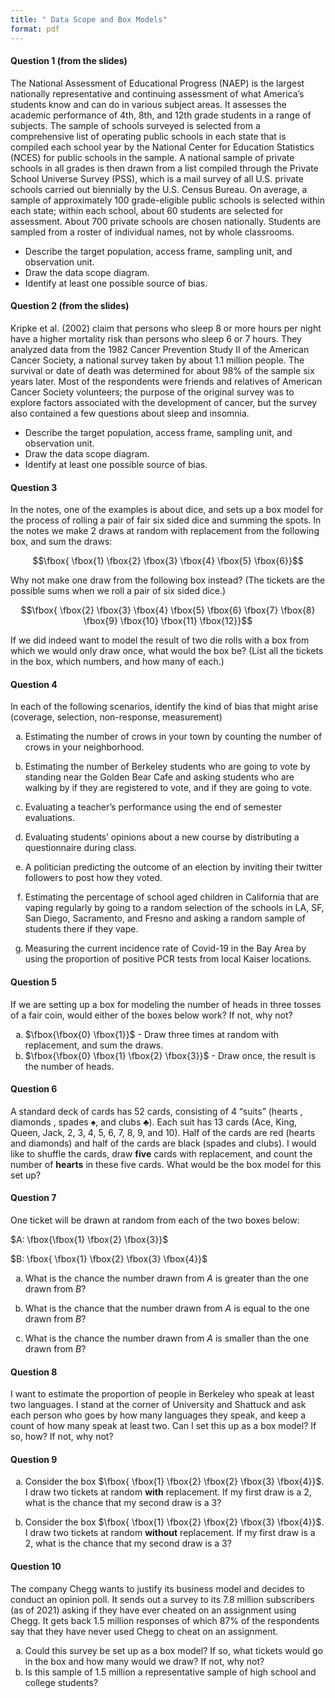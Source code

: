```yaml
---
title: " Data Scope and Box Models"
format: pdf
---
```


#### Question 1 (from the slides)

The National Assessment of Educational Progress (NAEP) is the largest nationally representative and continuing assessment of what America’s students know and can do in various subject areas. It assesses the academic performance of 4th, 8th, and 12th grade students in a range of subjects. The sample of schools surveyed is selected from a comprehensive list of operating public schools in each state that is compiled each school year by the National Center for Education Statistics (NCES) for public schools in the sample.  A national sample of private schools in all grades is then drawn from a list compiled through the Private School Universe Survey (PSS), which is a mail survey of all U.S. private schools carried out biennially by the U.S. Census Bureau.  On average, a sample of approximately 100 grade-eligible public schools is selected within each state; within each school, about 60 students are selected for assessment. About 700 private schools are chosen nationally. Students are sampled from a roster of individual names, not by whole classrooms.

- Describe the target population, access frame, sampling unit, and observation unit.
- Draw the data scope diagram.
- Identify at least one possible source of bias.

#### Question 2 (from the slides)

Kripke et al. (2002) claim that persons who sleep 8 or more hours per night have a higher mortality risk than persons who sleep 6 or 7 hours. They analyzed data from the 1982 Cancer Prevention Study II of the American Cancer Society, a national survey taken by about 1.1 million people. The survival or date of death was determined for about 98% of the sample six years later. Most of the respondents were friends and relatives of American Cancer Society volunteers; the purpose of the original survey was to explore factors associated with the development of cancer, but the survey also contained a few questions about sleep and insomnia.

- Describe the target population, access frame, sampling unit, and observation unit.
- Draw the data scope diagram.
- Identify at least one possible source of bias.

#### Question 3 
In the notes, one of the examples is about dice, and sets up a box model for the process of rolling a pair of fair six sided dice and summing the spots. In the notes we make 2 draws at random with replacement from the following box, and sum the draws:

$$\fbox{ \fbox{1} \fbox{2} \fbox{3} \fbox{4}  \fbox{5}  \fbox{6}}$$

Why not make one draw from the following box instead? (The tickets are the possible sums when we roll a pair of six sided dice.)

$$\fbox{ \fbox{2} \fbox{3} \fbox{4}  \fbox{5}  \fbox{6}  \fbox{7}  \fbox{8}  \fbox{9}  \fbox{10}  \fbox{11}  \fbox{12}}$$

If we did indeed want to model the result of two die rolls with a box from which we would only draw once, what would the box be? (List all the tickets in the box, which numbers, and how many of each.)

#### Question 4
In each of the following scenarios, identify the kind of bias that might arise (coverage, selection, non-response, measurement)

 (a)  Estimating the number of crows in your town by counting the number of crows in your neighborhood.
 
 (b) Estimating the number of Berkeley students who are going to vote by standing near the Golden Bear Cafe and asking students who are walking by if they are registered to vote, and if they are going to vote.
 
 (c) Evaluating a teacher's performance using the end of semester evaluations.
 
 (d) Evaluating students' opinions about a new course by distributing a questionnaire during class.
 
 (e) A politician predicting the outcome of an election by inviting their twitter followers to post how they voted.
 
 (f) Estimating the percentage of school aged children in California that are vaping regularly by going to a random selection of the schools in LA, SF, San Diego, Sacramento, and Fresno and asking a random sample of students there if they vape.
 
 (g) Measuring the current incidence rate of Covid-19 in the Bay Area by using the proportion of positive PCR tests from local Kaiser locations.
 
#### Question 5

If we are setting up a box for modeling the number of heads in three tosses of a fair coin, would either of the boxes below work? If not, why not?

(a) $\fbox{\fbox{0} \fbox{1}}$ - Draw three times at random with replacement, and sum the draws.
(b) $\fbox{\fbox{0} \fbox{1} \fbox{2} \fbox{3}}$ -  Draw once, the result is the number of heads.

#### Question 6

A standard deck of cards has 52 cards, consisting of 4 "suits" (hearts  \textcolor{red}{$\heartsuit$}, diamonds \textcolor{red}{$\diamondsuit$}, spades $\spadesuit$, and clubs $\clubsuit$). Each suit has 13 cards (Ace, King, Queen, Jack, 2, 3, 4, 5, 6, 7, 8, 9, and 10). Half of the cards are red (hearts and diamonds) and half of the cards are black (spades and clubs). I would like to shuffle the cards, draw **five** cards with replacement, and count the number of **hearts** in these five cards. What would be the box model for this set up?

#### Question 7

One ticket will be drawn at random from each of the two boxes below:

$A: \fbox{\fbox{1} \fbox{2} \fbox{3}}$ 

$B: \fbox{ \fbox{1} \fbox{2} \fbox{3} \fbox{4}}$

(a) What is the chance the number drawn from $A$ is greater than the one drawn from $B$?

(b) What is the chance that the number drawn from $A$ is equal to the one drawn from $B$?

(c) What is the chance the number drawn from $A$ is smaller than the one drawn from $B$?


#### Question 8

I want to estimate the proportion of people in Berkeley who speak at least two languages. I stand at the corner of University and Shattuck and ask each person who goes by how many languages they speak, and keep a count of how many speak at least two. Can I set this up as a box model? If so, how? If not, why not? 


#### Question 9

(a) Consider the box $\fbox{ \fbox{1} \fbox{2} \fbox{2} \fbox{3} \fbox{4}}$. I draw two tickets at random **with** replacement. If my first draw is a 2, what is the chance that my second draw is a 3?

(b) Consider the box $\fbox{ \fbox{1} \fbox{2} \fbox{2} \fbox{3} \fbox{4}}$. I draw two tickets at random **without** replacement. If my first draw is a 2, what is the chance that my second draw is a 3?

#### Question 10

The company Chegg wants to justify its business model and decides to conduct an opinion poll. It sends out a survey to its 7.8 million subscribers (as of 2021) asking if they have ever cheated on an assignment using Chegg. It gets back 1.5 million responses of which 87% of the respondents say that they have never used Chegg to cheat on an assignment. 

(a) Could this survey be set up as a box model? If so, what tickets would go in the box and how many would we draw? If not, why not?
(b) Is this sample of 1.5 million a representative sample of high school and college students?




 
